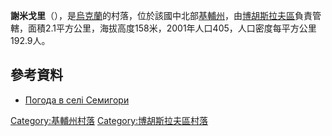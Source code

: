 {{coord|49|34|24|N|30|59|49|E|scale:30000|display=title}}

'''謝米戈里'''（{{lang-uk|Семигори}}），是[[烏克蘭|烏克蘭]]的村落，位於該國中北部[[基輔州|基輔州]]，由[[博胡斯拉夫區|博胡斯拉夫區]]負責管轄，面積2.1平方公里，海拔高度158米，2001年人口405，人口密度每平方公里192.9人。

==參考資料==
* [http://weather.in.ua/ua/kievskaja/23603 Погода в селі Семигори]{{Wayback|url=http://weather.in.ua/ua/kievskaja/23603 |date=20170615225405 }}

{{DEFAULTSORT:Семигори}}
[[Category:基輔州村落|Category:基輔州村落]]
[[Category:博胡斯拉夫區村落|Category:博胡斯拉夫區村落]]


{{Kiev-geo-stub}}